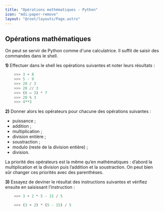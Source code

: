 ```yaml
---
title: "Opérations mathématiques - Python"
icon: "mdi:paper-remove"
layout: "@root/layouts/Page.astro"
---
```


## Opérations mathématiques

On peut se servir de Python comme d'une calculatrice. Il suffit de saisir des
commandes dans le shell.

**1)** Effectuer dans le shell les opérations suivantes et noter leurs
résultats :

```py
    >>> 3 + 8
    >>> 5 - 9
    >>> 20 / 3
    >>> 20 // 3
    >>> (6 – 3) * 7
    >>> 20 % 3
    >>> 4**3
```

**2)** Donner alors les opérateurs pour chacune des opérations suivantes :
- puissance ;
- addition ;
- multiplication ;
- division entière ;
- soustraction ;
- modulo (reste de la division entière) ;
- division.

La priorité des opérateurs est la même qu’en mathématiques : d’abord la
multiplication et la division puis l’addition et la soustraction. On peut bien
sûr changer ces priorités avec des parenthèses.

**3)** Essayez de deviner le résultat des instructions suivantes et vérifiez
ensuite en saisissant l’instruction :

```py
    >>> 3 + 2 * 5 - 15 / 5
```
```py
    >>> (3 + 2) * (5 - 15) / 5
```
